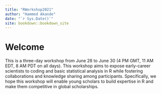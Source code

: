 ```yaml
--- 
title: "RWorkshop2021"
author: "Hammed Akande"
date: "`r Sys.Date()`"
site: bookdown::bookdown_site
---
```


# Welcome


This is a three-day workshop from June 28 to June 30 (4 PM GMT, 11 AM EDT, 8 AM PDT on all days). This workshop aims to expose early-career scientists to coding and basic statistical analysis in R while fostering collaborations and knowledge sharing among participants. Specifically, we hope this workshop will enable young scholars to build expertise in R and make them competitive in global scholarships.

